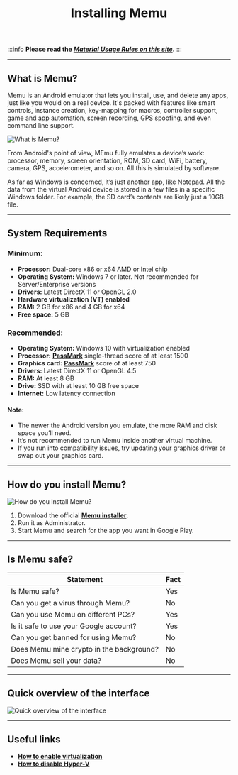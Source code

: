 ﻿---
sidebar_position: 1
title: Installing Memu
description: How do I install the emulator?
---
:::info **Please read the [*Material Usage Rules on this site*](../Disclaimer).**
:::
_______________________________________________
## What is Memu?
Memu is an Android emulator that lets you install, use, and delete any apps, just like you would on a real device. It's packed with features like smart controls, instance creation, key-mapping for macros, controller support, game and app automation, screen recording, GPS spoofing, and even command line support.

![What is Memu?](./assets/Memu_Install/MEmu_Install_pic1.png)

From Android's point of view, MEmu fully emulates a device’s work: processor, memory, screen orientation, ROM, SD card, WiFi, battery, camera, GPS, accelerometer, and so on. All this is simulated by software.

As far as Windows is concerned, it’s just another app, like Notepad. All the data from the virtual Android device is stored in a few files in a specific Windows folder. For example, the SD card’s contents are likely just a 10GB file.
_______________________________________________
## System Requirements
### Minimum:
- **Processor:** Dual-core x86 or x64 AMD or Intel chip
- **Operating System:** Windows 7 or later. Not recommended for Server/Enterprise versions
- **Drivers:** Latest DirectX 11 or OpenGL 2.0
- **Hardware virtualization (VT) enabled**
- **RAM:** 2 GB for x86 and 4 GB for x64
- **Free space:** 5 GB

### Recommended:
- **Operating System:** Windows 10 with virtualization enabled
- **Processor:** [**PassMark**](https://www.cpubenchmark.net/singleThread.html) single-thread score of at least 1500
- **Graphics card:** [**PassMark**](https://www.cpubenchmark.net/singleThread.html) score of at least 750
- **Drivers:** Latest DirectX 11 or OpenGL 4.5
- **RAM:** At least 8 GB
- **Drive:** SSD with at least 10 GB free space
- **Internet:** Low latency connection

#### Note:
- The newer the Android version you emulate, the more RAM and disk space you’ll need.
- It’s not recommended to run Memu inside another virtual machine.
- If you run into compatibility issues, try updating your graphics driver or swap out your graphics card.
_______________________________________________
## How do you install Memu?
![How do you install Memu?](./assets/Memu_Install/MEmu_Install_pic2.png)
1. Download the official [**Memu installer**](https://www.memuplay.com/download.php?file_name=Memu-Setup&from=official_release).
2. Run it as Administrator.
3. Start Memu and search for the app you want in Google Play.
_______________________________________________
## Is Memu safe?
|   Statement   | Fact |
| ------------- | ---- |
| Is Memu safe? | Yes  |
| Can you get a virus through Memu? | No |
| Can you use Memu on different PCs? | Yes |
| Is it safe to use your Google account? | Yes |
| Can you get banned for using Memu? | No |
| Does Memu mine crypto in the background? | No |
| Does Memu sell your data? | No |
_______________________________________________
## Quick overview of the interface
![Quick overview of the interface](./assets/Memu_Install/MEmu_Install_pic3.png)
_______________________________________________
## Useful links
- [**How to enable virtualization**](./Virtualization)
- [**How to disable Hyper-V**](./Hyper-V)
